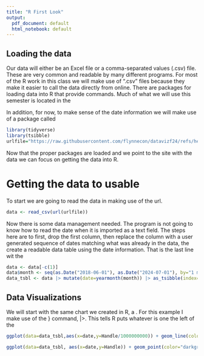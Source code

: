 ```yaml
---
title: "R First Look"
output: 
  pdf_document: default
  html_notebook: default
---
```


## Loading the data
Our data will either be an Excel file or a comma-separated values (.csv) file. These are very common and readable by many different programs. For most of the R work in this class we will make use of ".csv" files because they make it easier to call the data directly from online. There are packages for loading data into R that provide commands. Much of what we will use this semester is located in the \em{tidyverse}. This is a collection of the most popular collections of code and commands in R. It includes collections for reading data, data analysis, and data visualization.

In addition, for now, to make sense of the date information we will make use of a package called \em{tsibble}. This is useful for time/date type visualizations.\footnote{I gave an explanation of the origin of this term in class.} The use of the url points to the data set used for this introduction to R. It is downloaded directly from github into R saving us steps.\footnote{This would also be a useful feature pointing, for example, to an internal company server that will allow someone to provide a file to others without having to provide, simultaneously, the data set.}

```r
library(tidyverse)
library(tsibble)
urlfile="https://raw.githubusercontent.com/flynnecon/datavizf24/refs/heads/main/online_monthly_R.csv"
```
Now that the proper packages are loaded and we point to the site with the data we can focus on getting the data into R.

# Getting the data to usable
To start we are going to read the data in making use of the url.

```r
data <- read_csv(url(urlfile))
```

Now there is some data management needed. The program is not going to know how to read the date when it is imported as a text field.\footnote{Recall I showed this in class and it just did not look right.} The steps here are to first, drop the first column, then replace the column with a user generated sequence of dates matching what was already in the data, the create a readable data table using the date information. That is the last line wit the \em{mutate} and \em{as_tsibble} commands.

```r
data <- data[-c(1)]
data$month <- seq(as.Date("2018-06-01"), as.Date("2024-07-01"), by="1 month")
data_tsbl <- data |> mutate(date=yearmonth(month)) |> as_tsibble(index=date)
```
## Data Visualizations

We will start with the same chart we created in R, a \textbf{scatterplot}. For this example I make use of the \em(pipe} command, $|>$. This tells R puts whatever is one the left of the \em{pipe} into the first place in the command to the right of the \em{pipe}. The command for generating the chart is $ggplot$.
```r
data_tsbl |> ggplot(aes(x=date,y=Handle)) + geom_point(color="darkgreen")
```

```r
ggplot(data=data_tsbl,aes(x=date,y=Handle/1000000000)) + geom_line(color="blue")
```

```r
ggplot(data=data_tsbl, aes(x=date,y=Handle)) + geom_point(color="darkgreen") + geom_line(color="blue") + theme_bw()
```
